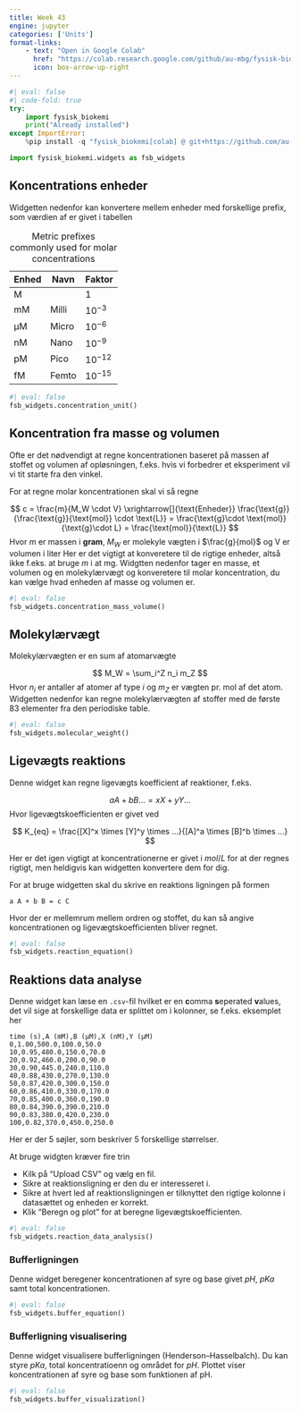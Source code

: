 ```yaml
---
title: Week 43
engine: jupyter
categories: ['Units']
format-links:
    - text: "Open in Google Colab"
      href: "https://colab.research.google.com/github/au-mbg/fysisk-biokemi/blob/built-notebooks/built_notebooks/student/week_43.ipynb"
      icon: box-arrow-up-right
---
```


``` python
#| eval: false
#| code-fold: true
try:
    import fysisk_biokemi
    print("Already installed")
except ImportError:
    %pip install -q "fysisk_biokemi[colab] @ git+https://github.com/au-mbg/fysisk-biokemi.git"
```

```python
import fysisk_biokemi.widgets as fsb_widgets
```

## Koncentrations enheder

Widgetten nedenfor kan konvertere mellem enheder med forskellige prefix, som værdien 
af er givet i tabellen
 
| Enhed    | Navn    |  Faktor    |
| -------- | ------- | ---------- |
| M        |         | 1          | 
| mM       | Milli   | $10^{-3}$  |
| µM       | Micro   | $10^{-6}$  |
| nM       | Nano    | $10^{-9}$  |
| pM       | Pico    | $10^{-12}$ |
| fM       | Femto   | $10^{-15}$ |

: Metric prefixes commonly used for molar concentrations

```python
#| eval: false
fsb_widgets.concentration_unit()
```

## Koncentration fra masse og volumen

Ofte er det nødvendigt at regne koncentrationen baseret på massen af stoffet og volumen 
af opløsningen, f.eks. hvis vi forbedrer et eksperiment vil vi tit starte fra den vinkel. 

For at regne molar koncentrationen skal vi så regne 

$$
c = \frac{m}{M_W \cdot V} \xrightarrow[]{\text{Enheder}} \frac{\text{g}}{\frac{\text{g}}{\text{mol}} \cdot \text{L}} = \frac{\text{g}\cdot \text{mol}}{\text{g}\cdot L} = \frac{\text{mol}}{\text{L}}
$$
Hvor $m$ er massen i **gram**, $M_W$ er molekyle vægten i $\frac{g}{mol}$ og V er volumen i liter
Her er det vigtigt at konveretere til de rigtige enheder, altså ikke f.eks. at bruge $m$ i at $\text{mg}$.
Widgtten nedenfor tager en masse, et volumen og en molekylærvægt og konveretere til molar koncentration, 
du kan vælge hvad enheden af masse og volumen er. 

```python
#| eval: false
fsb_widgets.concentration_mass_volume()
```

## Molekylærvægt

Molekylærvægten er en sum af atomarvægte 

$$
M_W = \sum_i^Z n_i m_Z
$$
Hvor $n_i$ er antaller af atomer af type $i$ og $m_Z$ er vægten pr. mol af det atom. 
Widgetten nedenfor kan regne molekylærvægten af stoffer med de første 83 elementer fra 
den periodiske table.

```python
#| eval: false
fsb_widgets.molecular_weight()
```

## Ligevægts reaktions

Denne widget kan regne ligevægts koefficient af reaktioner, f.eks. 

$$
aA + bB ... = xX + yY ... 
$$
Hvor ligevægtskoefficienten er givet ved 

$$
K_{eq} = \frac{[X]^x \times [Y]^y \times ...}{[A]^a \times [B]^b \times ...}
$$

Her er det igen vigtigt at koncentrationerne er givet i $mol/L$ for at der regnes rigtigt, 
men heldigvis kan widgetten konvertere dem for dig. 

For at bruge widgetten skal du skrive en reaktions ligningen på formen

```
a A + b B = c C 
```
Hvor der er mellemrum mellem ordren og stoffet, du kan så angive koncentrationen og 
ligevægtskoefficienten bliver regnet. 

```python
#| eval: false
fsb_widgets.reaction_equation()
```

## Reaktions data analyse

Denne widget kan læse en `.csv`-fil hvilket er en **c**omma **s**eperated **v**alues, det 
vil sige at forskellige data er splittet om i kolonner, se f.eks. eksemplet her

```csv
time (s),A (mM),B (µM),X (nM),Y (µM)
0,1.00,500.0,100.0,50.0
10,0.95,480.0,150.0,70.0
20,0.92,460.0,200.0,90.0
30,0.90,445.0,240.0,110.0
40,0.88,430.0,270.0,130.0
50,0.87,420.0,300.0,150.0
60,0.86,410.0,330.0,170.0
70,0.85,400.0,360.0,190.0
80,0.84,390.0,390.0,210.0
90,0.83,380.0,420.0,230.0
100,0.82,370.0,450.0,250.0
```
Her er der 5 søjler, som beskriver 5 forskellige størrelser. 

At bruge widgten kræver fire trin

- Kilk på "Upload CSV" og vælg en fil. 
- Sikre at reaktionsligning er den du er interesseret i. 
- Sikre at hvert led af reaktionsligningen er tilknyttet den rigtige kolonne i datasættet og enheden er korrekt.
- Klik "Beregn og plot" for at beregne ligevægtskoefficienten.

```python
#| eval: false
fsb_widgets.reaction_data_analysis()
```

### Bufferligningen

Denne widget beregener koncentrationen af syre og base givet $pH$, $pKa$ samt total koncentrationen.

```python
#| eval: false
fsb_widgets.buffer_equation()
```

### Bufferligning visualisering

Denne widget visualisere bufferligningen (Henderson–Hasselbalch). Du kan styre
$pKa$, total koncentratioenn og området for $pH$. Plottet viser koncentrationen 
af syre og base som funktionen af pH. 

```python
#| eval: false
fsb_widgets.buffer_visualization()
```
